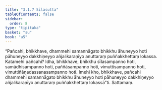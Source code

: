 ```yaml
---
title: "3.1.7 Sīlasutta"
tableOfContents: false
sidebar:
  order: 8
type: "tipitaka"
basket: "su"
book: "a5"
---
```



<DynamicBreadcrumb />

<Division number="107" book="a5">

<Paragraph number="649" book="a5">
“Pañcahi, bhikkhave, dhammehi samannāgato bhikkhu āhuneyyo hoti pāhuneyyo dakkhiṇeyyo añjalikaraṇīyo anuttaraṃ puññakkhettaṃ lokassa.
</Paragraph>

<Paragraph number="650" book="a5">
Katamehi pañcahi? Idha, bhikkhave, bhikkhu sīlasampanno hoti, samādhisampanno hoti, paññāsampanno hoti, vimuttisampanno hoti, vimuttiñāṇadassanasampanno hoti.
</Paragraph>

<Paragraph number="651" book="a5">
Imehi kho, bhikkhave, pañcahi dhammehi samannāgato bhikkhu āhuneyyo hoti pāhuneyyo dakkhiṇeyyo añjalikaraṇīyo anuttaraṃ puññakkhettaṃ lokassā”ti.

</Paragraph>
</Division>

<Paragraph number="652" type="center" book="a5">
Sattamaṃ.
</Paragraph>